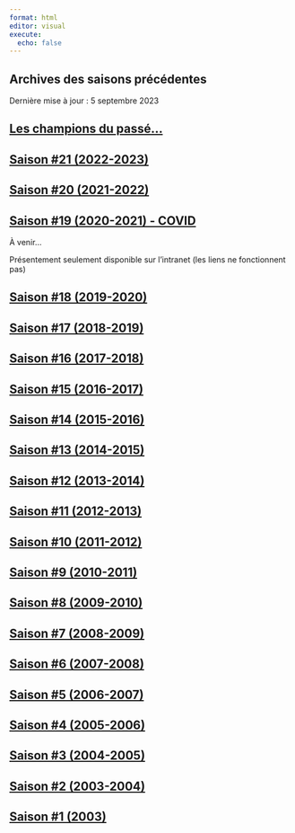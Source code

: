 ```yaml
---
format: html
editor: visual
execute:
  echo: false
---
```


## Archives des saisons précédentes

Dernière mise à jour : 5 septembre 2023

## [Les champions du passé...](https://gehstatcan.github.io/Trophées.htm)

## [Saison #21 (2022-2023)](https://gehstatcan.github.io/Saison21/SaisonReg/Default.htm)

## [Saison #20 (2021-2022)](https://gehstatcan.github.io/Saison20/SaisonReg/Default.htm)

## [Saison #19 (2020-2021) - COVID](https://gehstatcan.github.io/Saison19/SaisonReg/Default.htm)

À venir...

Présentement seulement disponible sur l'intranet (les liens ne fonctionnent pas)

## [Saison #18 (2019-2020)](saison18/SaisonRégulière/Default.htm)

## [Saison #17 (2018-2019)](saison17/SaisonRégulière/Default.htm)

## [Saison #16 (2017-2018)](saison16/SaisonRégulière/Default.htm)

## [Saison #15 (2016-2017)](saison15/SaisonRégulière/Default.htm)

## [Saison #14 (2015-2016)](saison14/SaisonRégulière/Default.htm)

## [Saison #13 (2014-2015)](saison13/SaisonRégulière/Default.htm)

## [Saison #12 (2013-2014)](saison12/Default.htm)

## [Saison #11 (2012-2013)](saison11/Default.htm)

## [Saison #10 (2011-2012)](saison10/Default.htm)

## [Saison #9 (2010-2011)](saison9/SaisonRégulière/Default.htm)

## [Saison #8 (2009-2010)](saison8/SaisonRégulière/Default.htm)

## [Saison #7 (2008-2009)](saison7/SaisonRégulière/Default.htm)

## [Saison #6 (2007-2008)](saison6/SaisonRégulière/Default.htm)

## [Saison #5 (2006-2007)](saison5/Default.htm)

## [Saison #4 (2005-2006)](saison4/Default.htm)

## [Saison #3 (2004-2005)](saison3/Default.htm)

## [Saison #2 (2003-2004)](saison2/geh.htm)

## [Saison #1 (2003)](saison1/Saison%201.htm)
